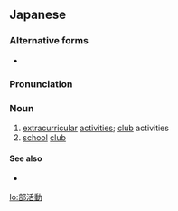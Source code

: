 ==Japanese==
{{ja-kanjitab|ぶ|かつ|どう|yomi=o}}

===Alternative forms===
* {{ja-r|部活|ぶかつ}}

===Pronunciation===
{{ja-pron|ぶかつどう|y=o}}

===Noun===
{{ja-noun|ぶかつどう}}

# [[extracurricular]] [[activity|activities]]; [[club]] activities
# [[school]] [[club]]

====See also====
* {{ja-r|-部|-ぶ}}

[[lo:部活動]]